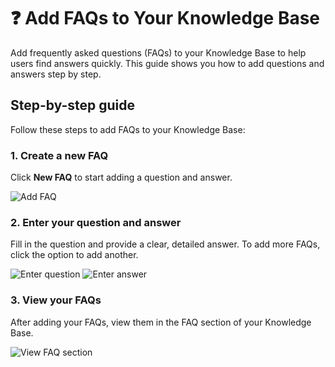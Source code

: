 # ❓ Add FAQs to Your Knowledge Base

Add frequently asked questions (FAQs) to your Knowledge Base to help users find answers quickly. This guide shows you how to add questions and answers step by step.

## Step-by-step guide

Follow these steps to add FAQs to your Knowledge Base:

### 1. Create a new FAQ

Click **New FAQ** to start adding a question and answer.

<img src="https://storage.googleapis.com/helpsessionvideos/Contactswing/images/faqs.jpg" alt="Add FAQ" />

### 2. Enter your question and answer

Fill in the question and provide a clear, detailed answer. To add more FAQs, click the option to add another.

<img src="https://storage.googleapis.com/helpsessionvideos/Contactswing/images/qs.jpg" alt="Enter question" />
<img src="https://storage.googleapis.com/helpsessionvideos/Contactswing/images/qs1.jpg" alt="Enter answer" />

### 3. View your FAQs

After adding your FAQs, view them in the FAQ section of your Knowledge Base.

<img src="https://storage.googleapis.com/helpsessionvideos/Contactswing/images/df.jpg" alt="View FAQ section" />
